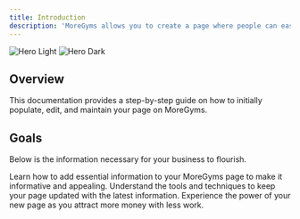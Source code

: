 ```yaml
---
title: Introduction
description: 'MoreGyms allows you to create a page where people can easily find and pay your business. It's a simple and secure way to grow your gym's business.'
---
```


<img
  className="block dark:hidden"
  src="/images/hero-light.svg"
  alt="Hero Light"
/>
<img
  className="hidden dark:block"
  src="/images/hero-dark.svg"
  alt="Hero Dark"
/>

## Overview

This documentation provides a step-by-step guide on how to initially populate, edit, and maintain your page on MoreGyms.



## Goals

Below is the information necessary for your business to flourish.

<CardGroup cols={2}>
  <Card
    title="Initial Population"
    icon="play"
    href="https://mintlify.com/docs/settings/global"
  >
    Learn how to add essential information to your MoreGyms page to make it informative and appealing.
  </Card>
  <Card
    title="Page Editing"
    icon="pencil"
    href="https://mintlify.com/docs/api-playground/openapi"
  >
    Understand the tools and techniques to keep your page updated with the latest information.
  </Card>
  <Card
    title="Earn Your First Dollar"
    icon="dollar-sign"
    href="https://mintlify.com/docs/components/accordion"
  >
Experience the power of your new page as you attract more money with less work.
  </Card>

</CardGroup>
